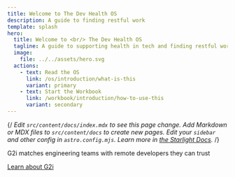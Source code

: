 ```yaml
---
title: Welcome to The Dev Health OS
description: A guide to finding restful work
template: splash
hero:
  title: Welcome to <br/> The Dev Health OS
  tagline: A guide to supporting health in tech and finding restful work
  image:
    file: ../../assets/hero.svg
  actions:
    - text: Read the OS
      link: /os/introduction/what-is-this
      variant: primary
    - text: Start the Workbook
      link: /workbook/introduction/how-to-use-this
      variant: secondary
---
```



{/*<CardGrid stagger>
	<Card title="Update content" icon="pencil">
		Edit `src/content/docs/index.mdx` to see this page change.
	</Card>
	<Card title="Add new content" icon="add-document">
		Add Markdown or MDX files to `src/content/docs` to create new pages.
	</Card>
	<Card title="Configure your site" icon="setting">
		Edit your `sidebar` and other config in `astro.config.mjs`.
	</Card>
	<Card title="Read the docs" icon="open-book">
		Learn more in [the Starlight Docs](https://starlight.astro.build/).
	</Card>
</CardGrid>*/}

<About title="Brought to you by">
G2i matches engineering teams with remote developers they can trust

[Learn about G2i](https://g2i.co/)

</About>